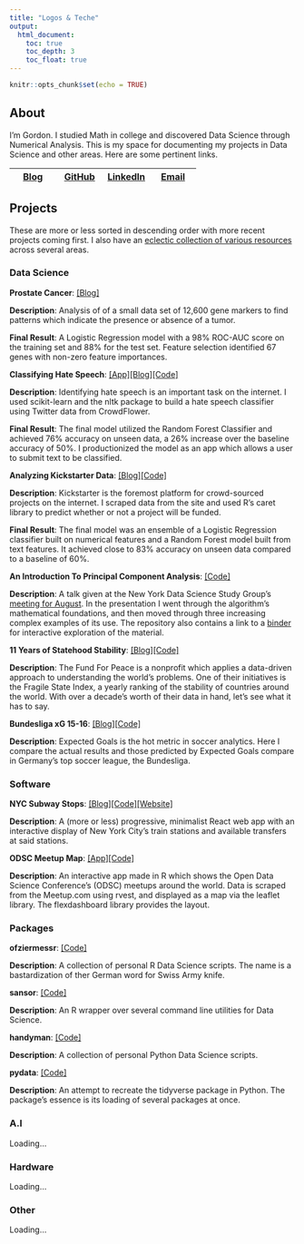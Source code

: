 ```yaml
---
title: "Logos & Teche"
output:
  html_document:
    toc: true
    toc_depth: 3
    toc_float: true
---
```


```r
knitr::opts_chunk$set(echo = TRUE)
```


## About


I’m Gordon. I studied Math in college and discovered Data Science through Numerical Analysis. This is my space for documenting my projects in Data Science and other areas. Here are some pertinent links.


| [Blog](https://medium.com/@gorafle) | [GitHub](https://github.com/gfleetwood) | [LinkedIn](https://www.linkedin.com/in/gfleetwood/) | [Email](gfleetwood@protonmail.com)
|----------|----------|----------|----------|


## Projects


These are more or less sorted in descending order with more recent projects coming first. I also have an [eclectic collection of various resources](https://gfleetwood.github.io/noted-resources/) across several areas.


### Data Science


**Prostate Cancer**: [[Blog]](https://github.com/gfleetwood/prostate-cancer/blob/master/reports/prostate_cancer.md)

**Description**: Analysis of of a small data set of 12,600 gene markers to find patterns which indicate the presence or absence of a tumor. 

**Final Result**: A Logistic Regression model with a 98% ROC-AUC score on the training set and 88% for the test set. Feature selection identified 67 genes with non-zero feature importances.

**Classifying Hate Speech**: [[App]](gordon.pythonanywhere.com)[[Blog]](https://www.opendatascience.com/blog/identifying-hate-speech/)[[Code]](https://github.com/gfleetwood/crowd-flower-hate-speech)

**Description**: Identifying hate speech is an important task on the internet. I used scikit-learn and the nltk package to build a hate speech classifier using Twitter data from CrowdFlower.

**Final Result**: The final model utilized the Random Forest Classifier and achieved 76% accuracy on unseen data, a 26% increase over the baseline accuracy of 50%. I productionized the model as an app which allows a user to submit text to be classified.

**Analyzing Kickstarter Data**: [[Blog]](http://blog.nycdatascience.com/students-work/scraping-kickstarter/)[[Code]](https://github.com/gfleetwood/nyc-data-science-academy/tree/master/scraping_kickstarter)

**Description**: Kickstarter is the foremost platform for crowd-sourced projects on the internet. I scraped data from the site and used R's caret library to predict whether or not a project will be funded. 

**Final Result**: The final model was an ensemble of a Logistic Regression classifier built on numerical features and a Random Forest model built from text features. It achieved close to 83% accuracy on unseen data compared to a baseline of 60%.

**An Introduction To Principal Component Analysis**: [[Code]](https://github.com/gfleetwood/pca_presentation)

**Description**: A talk given at the New York Data Science Study Group's [meeting for August](http://www.meetup.com/NYC-Data-Science-Study-Group/events/227860773/). In the presentation I went through the algorithm's mathematical foundations, and then
moved through three increasing complex examples of its use. The repository also contains a link to a [binder](http://mybinder.org/) for interactive exploration of the material.

**11 Years of Statehood Stability**: [[Blog]](http://rpubs.com/gfleetwood/statehood-stability)[[Code]](https://github.com/gfleetwood/data-science-projects-collection/tree/master/fragile_states)

**Description**: The Fund For Peace is a nonprofit which applies a data-driven approach to understanding the world's problems. One of their initiatives is the Fragile State Index, a yearly ranking of the stability of countries around the world. With over a decade’s worth of their data in hand, let’s see what it has to say.

**Bundesliga xG 15-16**: [[Blog]](http://rpubs.com/gfleetwood/bundes-15-16-xg)[[Code]](https://github.com/gfleetwood/soccer-analytics/tree/master/bundesliga_xg)

**Description**: Expected Goals is the hot metric in soccer analytics. Here I compare the actual results and those predicted by Expected Goals compare in Germany's top soccer league, the Bundesliga.


### Software


**NYC Subway Stops**: [[Blog]](https://medium.com/@gorafle/scratching-a-subway-itch-part-1-2af4e43a54aa)[[Code]](https://github.com/gfleetwood/nyc-subway-stops)[[Website]](https://amazing-beaver-77613f.netlify.com)

**Description**: A (more or less) progressive, minimalist React web app with an interactive display of New York City's train stations and available transfers at said stations.

**ODSC Meetup Map**: [[App]](https://gfleetwood.shinyapps.io/odsc_meetup_map/)[[Code]](https://github.com/OpenDataScienceConference/meetup-map)

**Description**: An interactive app made in R which shows the Open Data Science Conference's (ODSC) meetups around the world. Data is scraped from the Meetup.com using rvest, and displayed as a map via the leaflet library. The flexdashboard library provides the layout.


### Packages


**ofziermessr**: [[Code]](https://github.com/gfleetwood/ofziermessr)

**Description**: A collection of personal R Data Science scripts. The name is a bastardization of ther German word for Swiss Army knife.

**sansor**: [[Code]](https://github.com/gfleetwood/sansor)

**Description**: An R wrapper over several command line utilities for Data Science.

**handyman**: [[Code]](https://github.com/gfleetwood/handyman)

**Description**: A collection of personal Python Data Science scripts.

**pydata**: [[Code]](https://github.com/gfleetwood/pydata)

**Description**: An attempt to recreate the tidyverse package in Python. The package's essence is its loading of several packages at once.


### A.I


Loading...


### Hardware


Loading...


### Other


Loading...
